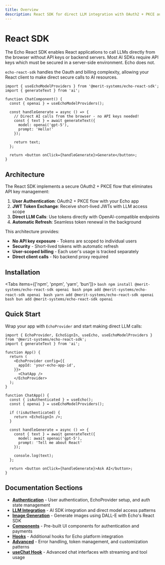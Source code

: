 ```yaml
---
title: Overview
description: React SDK for direct LLM integration with OAuth2 + PKCE authentication
---
```


# React SDK

The Echo React SDK enables React applications to call LLMs directly from the browser without API keys or backend servers. 
Most AI SDKs require API keys which must be secured in a server-side environment. Echo does not.

`echo-react-sdk` handles the Oauth and billing complexity, allowing your React client to make direct secure calls to AI resources.

```tsx
import { useEchoModelProviders } from '@merit-systems/echo-react-sdk';
import { generateText } from 'ai';

function ChatComponent() {
  const { openai } = useEchoModelProviders();
  
  const handleGenerate = async () => {
    // Direct AI calls from the browser - no API keys needed!
    const { text } = await generateText({
      model: openai('gpt-5'),
      prompt: 'Hello!'
    });
    
    return text;
  };
  
  return <button onClick={handleGenerate}>Generate</button>;
}
```

## Architecture

The React SDK implements a secure OAuth2 + PKCE flow that eliminates API key management:

1. **User Authentication**: OAuth2 + PKCE flow with your Echo app
2. **JWT Token Exchange**: Receive short-lived JWTs with LLM access scope  
3. **Direct LLM Calls**: Use tokens directly with OpenAI-compatible endpoints
4. **Automatic Refresh**: Seamless token renewal in the background

This architecture provides:
- **No API key exposure** - Tokens are scoped to individual users
- **Security** - Short-lived tokens with automatic refresh
- **User-scoped billing** - Each user's usage is tracked separately
- **Direct client calls** - No backend proxy required

## Installation

<Tabs items={['npm', 'pnpm', 'yarn', 'bun']}>
  <Tab value="npm">
    ```bash
    npm install @merit-systems/echo-react-sdk openai
    ```
  </Tab>
  <Tab value="pnpm">
    ```bash
    pnpm add @merit-systems/echo-react-sdk openai
    ```
  </Tab>
  <Tab value="yarn">
    ```bash
    yarn add @merit-systems/echo-react-sdk openai
    ```
  </Tab>
  <Tab value="bun">
    ```bash
    bun add @merit-systems/echo-react-sdk openai
    ```
  </Tab>
</Tabs>

## Quick Start

Wrap your app with `EchoProvider` and start making direct LLM calls:

```tsx
import { EchoProvider, EchoSignIn, useEcho, useEchoModelProviders } from '@merit-systems/echo-react-sdk';
import { generateText } from 'ai';

function App() {
  return (
    <EchoProvider config={{ 
      appId: 'your-echo-app-id',
    }}>
      <ChatApp />
    </EchoProvider>
  );
}

function ChatApp() {
  const { isAuthenticated } = useEcho();
  const { openai } = useEchoModelProviders();
  
  if (!isAuthenticated) {
    return <EchoSignIn />;
  }
  
  const handleGenerate = async () => {
    const { text } = await generateText({
      model: await openai('gpt-5'),
      prompt: 'Tell me about React'
    });
    
    console.log(text);
  };
  
  return <button onClick={handleGenerate}>Ask AI</button>;
}
```

## Documentation Sections

- **[Authentication](/docs/react-sdk/authentication)** - User authentication, EchoProvider setup, and auth state management
- **[LLM Integration](/docs/react-sdk/llm-integration)** - AI SDK integration and direct model access patterns
- **[Image Generation](/docs/react-sdk/image-generation)** - Generate images using DALL-E with Echo's React SDK
- **[Components](/docs/react-sdk/components)** - Pre-built UI components for authentication and payments
- **[Hooks](/docs/react-sdk/hooks)** - Additional hooks for Echo platform integration
- **[Advanced](/docs/react-sdk/advanced)** - Error handling, token management, and customization patterns
- **[useChat Hook](/docs/react-sdk/use-chat)** - Advanced chat interfaces with streaming and tool usage